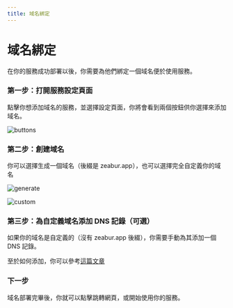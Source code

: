 ```yaml
---
title: 域名綁定
---
```


# 域名綁定

在你的服務成功部署以後，你需要為他們綁定一個域名便於使用服務。

### 第一步：打開服務設定頁面

點擊你想添加域名的服務，並選擇設定頁面，你將會看到兩個按鈕供你選擇來添加域名。

![buttons](/deploy/domain/buttons.png)

### 第二步：創建域名

你可以選擇生成一個域名（後綴是 zeabur.app），也可以選擇完全自定義你的域名

![generate](/deploy/domain/generate.png)

![custom](/deploy/domain/custom.png)

### 第三步：為自定義域名添加 DNS 記錄（可選）

如果你的域名是自定義的（沒有 zeabur.app 後綴），你需要手動為其添加一個 DNS 記錄。

至於如何添加，你可以參考[這篇文章](https://www.itprotoday.com/compute-engines/how-do-i-add-record-dns)

### 下一步

域名部署完畢後，你就可以點擊跳轉網頁，或開始使用你的服務。
